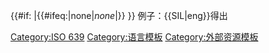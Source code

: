 {{#if:{{{1|}}}
|{{#ifeq:{{{1|}}}|none|''none''|{{codespan|1=[http://www-01.sil.org/iso639-3/documentation.asp?id={{{1}}} {{{1}}}]}}}}
}}<noinclude>
例子：<nowiki>{{SIL|eng}}</nowiki>得出{{codespan|1=[http://www-01.sil.org/iso639-3/documentation.asp?id=eng eng]}}
{{DEFAULTSORT:SIL}}
[[Category:ISO 639]]
[[Category:语言模板]]
[[Category:外部资源模板]]

</noinclude>